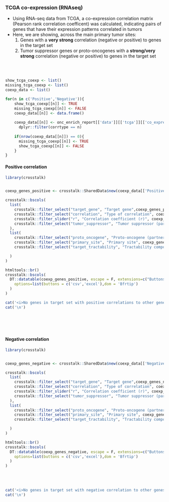 ### TCGA co-expression (RNAseq) {.tabset}

* Using RNA-seq data from TCGA, a co-expression correlation matrix (Pearson rank correlation coefficent) was calculated, indicating pairs of genes that have their expression patterns correlated in tumors
* Here, we are showing, across the main primary tumor sites:
  1) Genes with a **very strong** correlation (negative or positive) to genes in the target set
  2) Tumor suppressor genes or proto-oncogenes with a **strong/very strong** correlation (negative or positive) to genes in the target set


<br><br>

```r

show_tcga_coexp <- list()
missing_tcga_coexp <- list()
coexp_data <- list()

for(n in c('Positive','Negative')){
    show_tcga_coexp[[n]] <- TRUE
    missing_tcga_coexp[[n]] <- FALSE
    coexp_data[[n]] <- data.frame()
  
    coexp_data[[n]] <- onc_enrich_report[['data']][['tcga']][['co_expression']] %>% 
      dplyr::filter(corrtype == n)
  
    if(nrow(coexp_data[[n]]) == 0){
      missing_tcga_coexp[[n]] <- TRUE
      show_tcga_coexp[[n]] <- FALSE
    }
}

```


#### Positive correlation

```r
library(crosstalk)


coexp_genes_positive <- crosstalk::SharedData$new(coexp_data[['Positive']])

crosstalk::bscols(
  list(
    crosstalk::filter_select("target_gene", "Target gene",coexp_genes_positive,~target_gene),
    crosstalk::filter_select("correlation", "Type of correlation", coexp_genes_positive, ~corrtype),
    crosstalk::filter_slider("r", "Correlation coefficient (r)", coexp_genes_positive, ~r, step = 0.05),
    crosstalk::filter_select("tumor_suppressor", "Tumor suppressor (partner)", coexp_genes_positive, ~tumor_suppressor)
  ),
  list(
    crosstalk::filter_select("proto_oncogene", "Proto-oncogene (partner)", coexp_genes_positive, ~proto_oncogene),
    crosstalk::filter_select("primary_site", "Primary site", coexp_genes_positive, ~primary_site),
    crosstalk::filter_select("target_tractability", "Tractability compound (partner)", coexp_genes_positive, ~target_tractability)

  )
)

htmltools::br()
crosstalk::bscols(
  DT::datatable(coexp_genes_positive, escape = F, extensions=c("Buttons","Responsive"), width = "100%",
    options=list(buttons = c('csv','excel'),dom = 'Bfrtip')
  )
)

```


```r
cat('<i>No genes in target set with positive correlations to other genes</i>',sep='\n')
cat('\n')
```

<br><br><br>


#### Negative correlation

```r
library(crosstalk)


coexp_genes_negative <- crosstalk::SharedData$new(coexp_data[['Negative']])

crosstalk::bscols(
  list(
    crosstalk::filter_select("target_gene", "Target gene",coexp_genes_negative,~target_gene),
    crosstalk::filter_select("correlation", "Type of correlation", coexp_genes_negative, ~corrtype),
    crosstalk::filter_slider("r", "Correlation coefficient (r)", coexp_genes_negative, ~r, step = 0.05),
    crosstalk::filter_select("tumor_suppressor", "Tumor suppressor (partner)", coexp_genes_negative, ~tumor_suppressor)
  ),
  list(
    crosstalk::filter_select("proto_oncogene", "Proto-oncogene (partner)", coexp_genes_negative, ~proto_oncogene),
    crosstalk::filter_select("primary_site", "Primary site", coexp_genes_negative, ~primary_site),
    crosstalk::filter_select("target_tractability", "Tractability compound (partner)", coexp_genes_negative, ~target_tractability)

  )
)

htmltools::br()
crosstalk::bscols(
  DT::datatable(coexp_genes_negative, escape = F, extensions=c("Buttons","Responsive"), width = "100%",
    options=list(buttons = c('csv','excel'),dom = 'Bfrtip')
  )
)

```
<br><br>

```r
cat('<i>No genes in target set with negative correlation to other genes</i>',sep='\n')
cat('\n')
```

<br><br><br>

